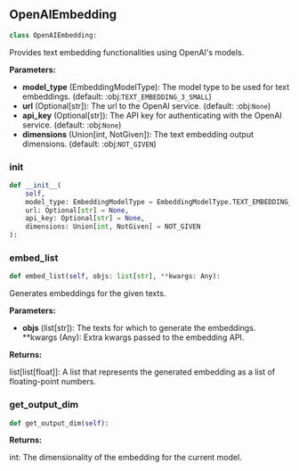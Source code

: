 <a id="camel.embeddings.openai_embedding"></a>

<a id="camel.embeddings.openai_embedding.OpenAIEmbedding"></a>

## OpenAIEmbedding

```python
class OpenAIEmbedding:
```

Provides text embedding functionalities using OpenAI's models.

**Parameters:**

- **model_type** (EmbeddingModelType): The model type to be used for text embeddings. (default: :obj:`TEXT_EMBEDDING_3_SMALL`)
- **url** (Optional[str]): The url to the OpenAI service. (default: :obj:`None`)
- **api_key** (Optional[str]): The API key for authenticating with the OpenAI service. (default: :obj:`None`)
- **dimensions** (Union[int, NotGiven]): The text embedding output dimensions. (default: :obj:`NOT_GIVEN`)

<a id="camel.embeddings.openai_embedding.OpenAIEmbedding.__init__"></a>

### __init__

```python
def __init__(
    self,
    model_type: EmbeddingModelType = EmbeddingModelType.TEXT_EMBEDDING_3_SMALL,
    url: Optional[str] = None,
    api_key: Optional[str] = None,
    dimensions: Union[int, NotGiven] = NOT_GIVEN
):
```

<a id="camel.embeddings.openai_embedding.OpenAIEmbedding.embed_list"></a>

### embed_list

```python
def embed_list(self, objs: list[str], **kwargs: Any):
```

Generates embeddings for the given texts.

**Parameters:**

- **objs** (list[str]): The texts for which to generate the embeddings. **kwargs (Any): Extra kwargs passed to the embedding API.

**Returns:**

  list[list[float]]: A list that represents the generated embedding
as a list of floating-point numbers.

<a id="camel.embeddings.openai_embedding.OpenAIEmbedding.get_output_dim"></a>

### get_output_dim

```python
def get_output_dim(self):
```

**Returns:**

  int: The dimensionality of the embedding for the current model.
